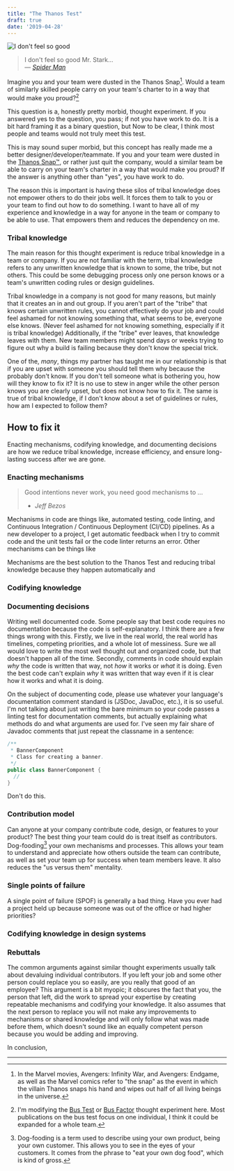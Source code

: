 ```yaml
---
title: "The Thanos Test"
draft: true
date: '2019-04-28'
---
```


![I don't feel so good](https://media.giphy.com/media/AiEr9b7sX5VKIoIvQL/giphy.gif)

> I don't feel so good Mr. Stark...  
> — <cite>[Spider Man](https://www.youtube.com/watch?v=PZmtb8eDDNs)</cite>

Imagine you and your team were dusted in the Thanos Snap[^1]. Would a team of similarly skilled people carry on your team's charter to in a way that would make you proud?[^2]

This question is a, honestly pretty morbid, thought experiment. If you answered yes to the question, you pass; if not you have work to do. It is a bit hard framing it as a binary question, but  Now to be clear, I think most people and teams would not truly meet this test. 

This is may sound super morbid, but this concept has really made me a better designer/developer/teammate. If you and your team were dusted in the [Thanos Snap™](https://www.youtube.com/watch?v=PZmtb8eDDNs), or rather just quit the company, would a similar team be able to carry on your team's charter in a way that would make you proud? If the answer is anything other than "yes", you have work to do. 

The reason this is important is having these silos of tribal knowledge does not empower others to do their jobs well. It forces them to talk to you or your team to find out how to do something. I want to have all of my experience and knowledge in a way for anyone in the team or company to be able to use. That empowers them and reduces the dependency on me. 

### Tribal knowledge

The main reason for this thought experiment is reduce tribal knowledge in a team or company. If you are not familiar with the term, tribal knowledge refers to any unwritten knowledge that is known to some, the tribe, but not others. This could be some debugging process only one person knows or a team's unwritten coding rules or design guidelines. 

Tribal knowledge in a company is not good for many reasons, but mainly that it creates an in and out group. If you aren't part of the "tribe" that knows certain unwritten rules, you cannot effectively do your job and could feel ashamed for not knowing something that, what seems to be, everyone else knows. (Never feel ashamed for not knowing something, especially if it is tribal knowledge) Additionally, if the "tribe" ever leaves, that knowledge leaves with them. New team members might spend days or weeks trying to figure out why a build is failing because they don't know the special trick. 

One of the, *many*, things my partner has taught me in our relationship is that if you are upset with someone you should tell them why because the probably don't know. If you don't tell someone what is bothering you, how will they know to fix it? It is no use to stew in anger while the other person knows you are clearly upset, but does not know how to fix it. The same is true of tribal knowledge, if I don't know about a set of guidelines or rules, how am I expected to follow them?

## How to fix it

Enacting mechanisms, codifying knowledge, and documenting decisions are how we reduce tribal knowledge, increase efficiency, and ensure long-lasting success after we are gone. 

### Enacting mechanisms

> Good intentions never work, you need good mechanisms to ...
> - <cite>Jeff Bezos</cite>

Mechanisms in code are things like, automated testing, code linting, and Continuous Integration / Continuous Deployment (CI/CD) pipelines. As a new developer to a project, I get automatic feedback when I try to commit code and the unit tests fail or the code linter returns an error. Other mechanisms can be things like 

Mechanisms are the best solution to the Thanos Test and reducing tribal knowledge because they happen automatically and 

### Codifying knowledge



### Documenting decisions

Writing well documented code. Some people say that best code requires no documentation because the code is self-explanatory. I think there are a few things wrong with this. Firstly, we live in the real world, the real world has timelines, competing priorities, and a whole lot of messiness. Sure we all would love to write the most well thought out and organized code, but that doesn't happen all of the time. Secondly, comments in code should explain *why* the code is written that way, not *how* it works or *what* it is doing. Even the best code can't explain *why* it was written that way even if it is clear how it works and what it is doing.

On the subject of documenting code, please use whatever your language's documentation comment standard is (JSDoc, JavaDoc, etc.), it is so useful. I'm not talking about just writing the bare minimum so your code passes a linting test for documentation comments, but actually explaining what methods do and what arguments are used for. I've seen my fair share of Javadoc comments that just repeat the classname in a sentence:

```java
/**
 * BannerComponent
 * Class for creating a banner.
 */
public class BannerComponent {
  //
}
```

Don't do this.


### Contribution model

Can anyone at your company contribute code, design, or features to your product? The best thing your team could do is treat itself as contributors. Dog-fooding[^3] your own mechanisms and processes. This allows your team to understand and appreciate how others outside the team can contribute, as well as set your team up for success when team members leave. It also reduces the "us versus them" mentality.

### Single points of failure

A single point of failure (SPOF) is generally a bad thing. Have you ever had a project held up because someone was out of the office or had higher priorities? 

### Codifying knowledge in design systems



### Rebuttals

The common arguments against similar thought experiments usually talk about devaluing individual contributors. If you left your job and some other person could replace you so easily, are you really that good of an employee? This argument is a bit myopic; it obscures the fact that you, the person that left, did the work to spread your expertise by creating repeatable mechanisms and codifying your knowledge. It also assumes that the next person to replace you will not make any improvements to mechanisms or shared knowledge and will only follow what was made before them, which doesn't sound like an equally competent person because you would be adding and improving.

In conclusion, 

----

[^1]: In the Marvel movies, Avengers: Infinity War, and Avengers: Endgame, as well as the Marvel comics refer to "the snap" as the event in which the villain Thanos snaps his hand and wipes out half of all living beings in the universe. 

[^2]: I'm modifying the [Bus Test](http://www.urbandictionary.com/define.php?term=bus%20test) or [Bus Factor](https://en.wikipedia.org/wiki/Bus_factor) thought experiment here. Most publications on the bus test focus on one individual, I think it could be expanded for a whole team. 

[^3]: Dog-fooding is a term used to describe using your own product, being your own customer. This allows you to see in the eyes of your customers. It comes from the phrase to "eat your own dog food", which is kind of gross. 
